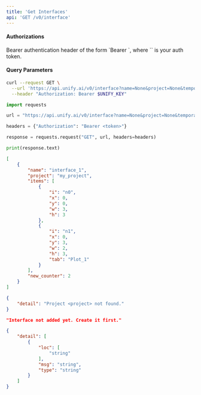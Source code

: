 ```yaml
---
title: 'Get Interfaces'
api: 'GET /v0/interface'
---
```



#### Authorizations

<ParamField header="Authorization" type="string" required="true">
  Bearer authentication header of the form `Bearer <token>`, where `<token>` is your auth token.
</ParamField>

#### Query Parameters

<ParamField query="name" type="string" >

</ParamField>

<ParamField query="project" type="string" required="true">

</ParamField>

<ParamField query="temporary" type="boolean" >

</ParamField>

<RequestExample>

```bash cURL
curl --request GET \
  --url 'https://api.unify.ai/v0/interface?name=None&project=None&temporary=None' \
  --header "Authorization: Bearer $UNIFY_KEY"
```

```python Python
import requests

url = "https://api.unify.ai/v0/interface?name=None&project=None&temporary=None"

headers = {"Authorization": "Bearer <token>"}

response = requests.request("GET", url, headers=headers)

print(response.text)
```

</RequestExample>
<ResponseExample>

```json 200
[
    {
        "name": "interface_1",
        "project": "my_project",
        "items": [
            {
                "i": "n0",
                "x": 0,
                "y": 0,
                "w": 3,
                "h": 3
            },
            {
                "i": "n1",
                "x": 0,
                "y": 3,
                "w": 2,
                "h": 3,
                "tab": "Plot_1"
            }
        ],
        "new_counter": 2
    }
]
```

```json 404 (1)
{
    "detail": "Project <project> not found."
}
```

```json 404 (2)
"Interface not added yet. Create it first."
```

```json 422
{
    "detail": [
        {
            "loc": [
                "string"
            ],
            "msg": "string",
            "type": "string"
        }
    ]
}
```

</ResponseExample>
